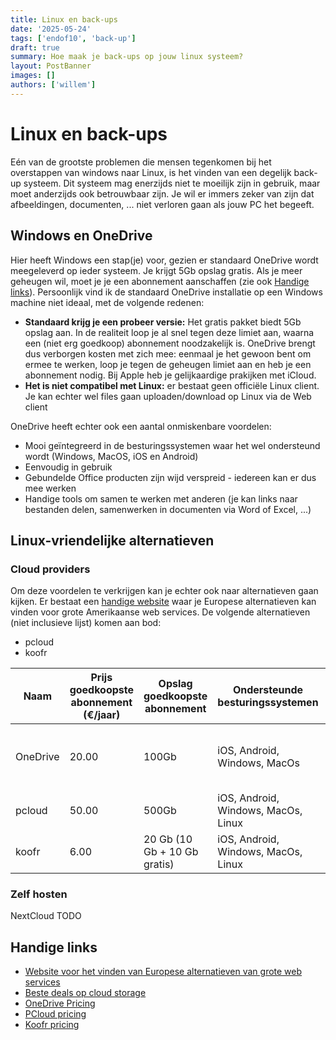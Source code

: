 ```yaml
---
title: Linux en back-ups
date: '2025-05-24'
tags: ['endof10', 'back-up']
draft: true
summary: Hoe maak je back-ups op jouw linux systeem?
layout: PostBanner
images: []
authors: ['willem']
---
```


# Linux en back-ups

Eén van de grootste problemen die mensen tegenkomen bij het overstappen van windows naar Linux, is het vinden van een degelijk back-up systeem. Dit systeem mag enerzijds niet te moeilijk zijn in gebruik, maar moet anderzijds ook betrouwbaar zijn. Je wil er immers zeker van zijn dat afbeeldingen, documenten, ... niet verloren gaan als jouw PC het begeeft.

## Windows en OneDrive

Hier heeft Windows een stap(je) voor, gezien er standaard OneDrive wordt meegeleverd op ieder systeem. Je krijgt 5Gb opslag gratis. Als je meer geheugen wil, moet je je een abonnement aanschaffen (zie ook [Handige links](#handige-links)).
Persoonlijk vind ik de standaard OneDrive installatie op een Windows machine niet ideaal, met de volgende redenen:

- **Standaard krijg je een probeer versie:** Het gratis pakket biedt 5Gb opslag aan. In de realiteit loop je al snel tegen deze limiet aan, waarna een (niet erg goedkoop) abonnement noodzakelijk is. OneDrive brengt dus verborgen kosten met zich mee: eenmaal je het gewoon bent om ermee te werken, loop je tegen de geheugen limiet aan en heb je een abonnement nodig. Bij Apple heb je gelijkaardige prakijken met iCloud.
- **Het is niet compatibel met Linux:** er bestaat geen officiële Linux client. Je kan echter wel files gaan uploaden/download op Linux via de Web client

OneDrive heeft echter ook een aantal onmiskenbare voordelen:

- Mooi geïntegreerd in de besturingssystemen waar het wel ondersteund wordt (Windows, MacOS, iOS en Android)
- Eenvoudig in gebruik
- Gebundelde Office producten zijn wijd verspreid - iedereen kan er dus mee werken
- Handige tools om samen te werken met anderen (je kan links naar bestanden delen, samenwerken in documenten via Word of Excel, ...)

## Linux-vriendelijke alternatieven

### Cloud providers

Om deze voordelen te verkrijgen kan je echter ook naar alternatieven gaan kijken. Er bestaat een [handige website](https://switch-to.eu/nl) waar je Europese alternatieven kan vinden voor grote Amerikaanse web services. De volgende alternatieven (niet inclusieve lijst) komen aan bod:

- pcloud
- koofr

| Naam      | Prijs goedkoopste abonnement (€/jaar) | Opslag goedkoopste abonnement | Ondersteunde besturingssystemen     | Opmerkingen                                                      |
| --------- | ------------------------------------- | ----------------------------- | ----------------------------------- | ---------------------------------------------------------------- |
| OneDrive  | 20.00                                 | 100Gb                         | iOS, Android, Windows, MacOs        | Abonement is gebundeld met web versie van Office tekstverwerkers |
| pcloud    | 50.00                                 | 500Gb                         | iOS, Android, Windows, MacOs, Linux |                                                                  |
| koofr     | 6.00                                  | 20 Gb (10 Gb + 10 Gb gratis)  | iOS, Android, Windows, MacOs, Linux |                                                                  |

### Zelf hosten

NextCloud
TODO

## Handige links

- [Website voor het vinden van Europese alternatieven van grote web services](https://switch-to.eu/en/about)
- [Beste deals op cloud storage](https://bestcloudreview.com/)
- [OneDrive Pricing](https://www.microsoft.com/nl-be/microsoft-365/onedrive/compare-onedrive-plans)
- [PCloud pricing](https://www.pcloud.com/cloud-storage-pricing-plans.html?period=year)
- [Koofr pricing](https://koofr.eu/pricing/)
